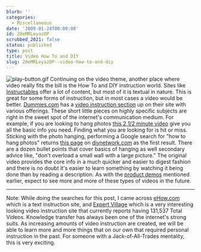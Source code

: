 ```yaml
---
blurb: ''
categories:
  - Miscellaneous
date: '2009-01-24T00:00:00'
id: 20eMRLeyazOP
scrubbed_2021: false
status: published
type: post
title: Video How To and DIY
slug: 20eMRLeyazOP--video-how-to-and-diy
---
```


![play-button.gif](http://www.alanwsmith.com/blog/wp-content/uploads/2009/01/play-button.gif)
Continuing on the video theme, another place where video really
fits the bill is the How To and DIY instruction world. Sites like
[Instructables](http://www.instructables.com/) offer a lot of
content, but most of it is textual in nature. This is great for
some forms of instruction, but in most cases a video would be
better. [Dummies.com](http://www.dummies.com/) has a
[video instruction section](http://www.dummies.com/search.html?filter=VIDEO)
up on their site with various offerings. These short little pieces
on highly specific subjects are right in the sweet spot of the
internet's communication medium. For example, if you are looking to
hang photos
[this 2 1/2 minute video](http://www.dummies.com/how-to/content/how-to-hang-things-on-hollow-walls.html)
give you all the basic info you need. Finding what you are looking
for is hit or miss. Sticking with the photo hanging, performing a
Google search for "how to hang photos" returns
[this page](http://www.diynetwork.com/diy/ld_other/article/0,2041,DIY_14021_2271467,00.html)
on [diynetwork.com](http://www.diynetwork.com/) as the first
result. There are a dozen bullet points that cover basics of
hanging as well secondary advice like, "don't overload a small wall
with a large picture." The original video provides the core info in
a much quicker and easier to digest fashion and there is no doubt
it's easier to learn something by watching it being done than by
reading a description. As with the
[product demos](http://www.alanwsmith.com/blog/2009/01/watch-for-more-video-reviews-and-demos/)
mentioned earlier, expect to see more and more of these types of
videos in the future.

* * * * *

Note: While doing the searches for this post, I came across
[eHow.com](http://www.ehow.com/) which is a text instruction site,
and [Expert Village](http://www.expertvillage.com/) which is a very
interesting looking video instruction site that currently reports
having 131,537 Total Videos. Knowledge transfer has always been one
of the internet's strong suits. As increasing amounts of video
instruction are created, we will be able to learn more and more
things that on our own that required personal instruction in the
past. For someone with a Jack-of-All-Trades mentality, this is very
exciting.
